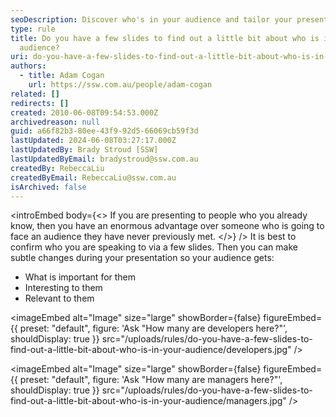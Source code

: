 ```yaml
---
seoDescription: Discover who's in your audience and tailor your presentation for maximum impact by asking a few revealing slides.
type: rule
title: Do you have a few slides to find out a little bit about who is in your
  audience?
uri: do-you-have-a-few-slides-to-find-out-a-little-bit-about-who-is-in-your-audience
authors:
  - title: Adam Cogan
    url: https://ssw.com.au/people/adam-cogan
related: []
redirects: []
created: 2010-06-08T09:54:53.000Z
archivedreason: null
guid: a66f82b3-80ee-43f9-92d5-66069cb59f3d
lastUpdated: 2024-06-08T03:27:17.000Z
lastUpdatedBy: Brady Stroud [SSW]
lastUpdatedByEmail: bradystroud@ssw.com.au
createdBy: RebeccaLiu
createdByEmail: RebeccaLiu@ssw.com.au
isArchived: false
---
```


<introEmbed
  body={<>
If you are presenting to people who you already know, then you have an enormous advantage over someone who is going to face an audience they have never previously met.
  </>}
/>
It is best to confirm who you are speaking to via a few slides. Then you can make subtle changes during your presentation so your audience gets:

- What is important for them
- Interesting to them
- Relevant to them


<imageEmbed
  alt="Image"
  size="large"
  showBorder={false}
  figureEmbed={{
    preset: "default",
    figure: 'Ask "How many are developers here?"',
    shouldDisplay: true
  }}
  src="/uploads/rules/do-you-have-a-few-slides-to-find-out-a-little-bit-about-who-is-in-your-audience/developers.jpg"
/>


<imageEmbed
  alt="Image"
  size="large"
  showBorder={false}
  figureEmbed={{
    preset: "default",
    figure: 'Ask "How many are managers here?"',
    shouldDisplay: true
  }}
  src="/uploads/rules/do-you-have-a-few-slides-to-find-out-a-little-bit-about-who-is-in-your-audience/managers.jpg"
/>
